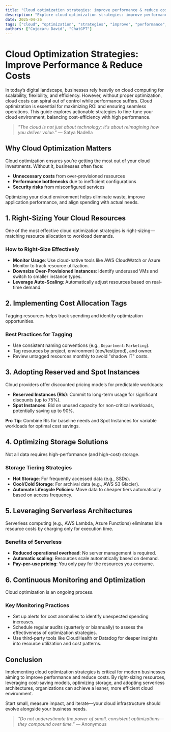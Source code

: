 ```yaml
---
title: "Cloud optimization strategies: improve performance & reduce costs"
description: "Explore cloud optimization strategies: improve performance & reduce costs in this detailed guide, offering insights, strategies, and practical tips to enhance your understanding and application of the topic."
date: 2025-04-26
tags: ["cloud", "optimization", "strategies", "improve", "performance", "reduce", "costs"]
authors: ["Cojocaru David", "ChatGPT"]
---
```


# Cloud Optimization Strategies: Improve Performance & Reduce Costs

In today’s digital landscape, businesses rely heavily on cloud computing for scalability, flexibility, and efficiency. However, without proper optimization, cloud costs can spiral out of control while performance suffers. Cloud optimization is essential for maximizing ROI and ensuring seamless operations. This guide explores actionable strategies to fine-tune your cloud environment, balancing cost-efficiency with high performance.

> *"The cloud is not just about technology; it's about reimagining how you deliver value."* — Satya Nadella

## Why Cloud Optimization Matters

Cloud optimization ensures you’re getting the most out of your cloud investments. Without it, businesses often face:

*   **Unnecessary costs** from over-provisioned resources
*   **Performance bottlenecks** due to inefficient configurations
*   **Security risks** from misconfigured services

Optimizing your cloud environment helps eliminate waste, improve application performance, and align spending with actual needs.

## 1. Right-Sizing Your Cloud Resources

One of the most effective cloud optimization strategies is right-sizing—matching resource allocation to workload demands.

### How to Right-Size Effectively

*   **Monitor Usage**: Use cloud-native tools like AWS CloudWatch or Azure Monitor to track resource utilization.
*   **Downsize Over-Provisioned Instances**: Identify underused VMs and switch to smaller instance types.
*   **Leverage Auto-Scaling**: Automatically adjust resources based on real-time demand.

## 2. Implementing Cost Allocation Tags

Tagging resources helps track spending and identify optimization opportunities.

### Best Practices for Tagging

*   Use consistent naming conventions (e.g., `Department:Marketing`).
*   Tag resources by project, environment (dev/test/prod), and owner.
*   Review untagged resources monthly to avoid "shadow IT" costs.

## 3. Adopting Reserved and Spot Instances

Cloud providers offer discounted pricing models for predictable workloads:

*   **Reserved Instances (RIs)**: Commit to long-term usage for significant discounts (up to 75%).
*   **Spot Instances**: Bid on unused capacity for non-critical workloads, potentially saving up to 90%.

**Pro Tip**: Combine RIs for baseline needs and Spot Instances for variable workloads for optimal cost savings.

## 4. Optimizing Storage Solutions

Not all data requires high-performance (and high-cost) storage.

### Storage Tiering Strategies

*   **Hot Storage**: For frequently accessed data (e.g., SSDs).
*   **Cool/Cold Storage**: For archival data (e.g., AWS S3 Glacier).
*   **Automate Lifecycle Policies**: Move data to cheaper tiers automatically based on access frequency.

## 5. Leveraging Serverless Architectures

Serverless computing (e.g., AWS Lambda, Azure Functions) eliminates idle resource costs by charging only for execution time.

### Benefits of Serverless

*   **Reduced operational overhead**: No server management is required.
*   **Automatic scaling**: Resources scale automatically based on demand.
*   **Pay-per-use pricing**: You only pay for the resources you consume.

## 6. Continuous Monitoring and Optimization

Cloud optimization is an ongoing process.

### Key Monitoring Practices

*   Set up alerts for cost anomalies to identify unexpected spending increases.
*   Schedule regular audits (quarterly or biannually) to assess the effectiveness of optimization strategies.
*   Use third-party tools like CloudHealth or Datadog for deeper insights into resource utilization and cost patterns.

## Conclusion

Implementing cloud optimization strategies is critical for modern businesses aiming to improve performance and reduce costs. By right-sizing resources, leveraging cost-saving models, optimizing storage, and adopting serverless architectures, organizations can achieve a leaner, more efficient cloud environment.

Start small, measure impact, and iterate—your cloud infrastructure should evolve alongside your business needs.

> *"Do not underestimate the power of small, consistent optimizations—they compound over time."* — Anonymous
